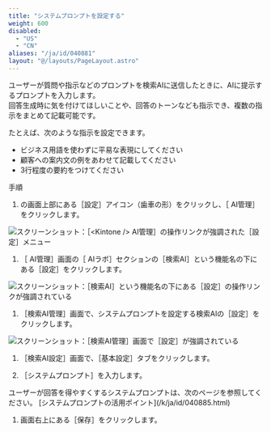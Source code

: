 ```yaml
---
title: "システムプロンプトを設定する"
weight: 600
disabled:
  - "US"
  - "CN"
aliases: "/ja/id/040881"
layout: "@/layouts/PageLayout.astro"
---
```



ユーザーが質問や指示などのプロンプトを検索AIに送信したときに、AIに提示するプロンプトを入力します。  
回答生成時に気を付けてほしいことや、回答のトーンなども指示でき、複数の指示をまとめて記載可能です。

たとえば、次のような指示を設定できます。

* ビジネス用語を使わずに平易な表現にしてください
* 顧客への案内文の例をあわせて記載してください
* 3行程度の要約をつけてください

<Heading level={2} id="assist_settings_search_prefs_prompt_10">手順</Heading>

1. <Kintone />の画面上部にある［設定］アイコン（歯車の形）をクリックし、［<Kintone /> AI管理］をクリックします。  

<Img src="/k/kintone/img-ja/ai_enable_01.png" alt="スクリーンショット：［<Kintone /> AI管理］の操作リンクが強調された［設定］メニュー" />


1. ［<Kintone /> AI管理］画面の［<Kintone /> AIラボ］セクションの［検索AI］という機能名の下にある［設定］をクリックします。  

<Img src="/k/kintone/img-ja/assist_ceate_01.png" alt="スクリーンショット：［検索AI］という機能名の下にある［設定］の操作リンクが強調されている" />


1. ［検索AI管理］画面で、システムプロンプトを設定する検索AIの［設定］をクリックします。  

<Img src="/k/kintone/img-ja/search_prefs_change_01.png" alt="スクリーンショット：［検索AI管理］画面で［設定］が強調されている" />


1. ［検索AI設定］画面で、［基本設定］タブをクリックします。

1. ［システムプロンプト］を入力します。

<Hint>
ユーザーが回答を得やすくするシステムプロンプトは、次のページを参照してください。  
[システムプロンプトの活用ポイント](/k/ja/id/040885.html)

</Hint>

1. 画面右上にある［保存］をクリックします。
